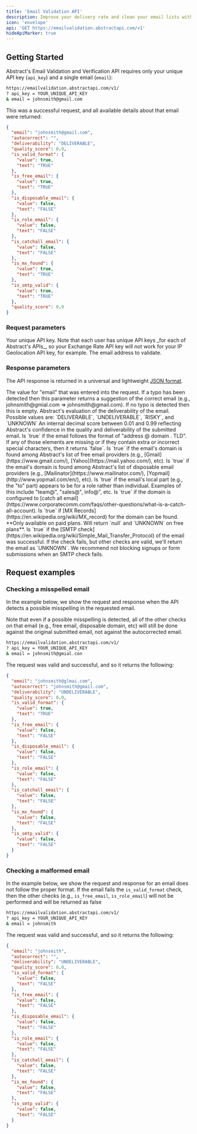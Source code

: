 ```yaml
---
title: 'Email Validation API'
description: Improve your delivery rate and clean your email lists with Abstract's industry-leading email verification API
icon: 'envelope'
api: 'GET https://emailvalidation.abstractapi.com/v1'
hideApiMarker: true
---
```


## Getting Started

Abstract's Email Validation and Verification API requires only your unique API key (`api_key`) and a single email (`email`):

```bash
https://emailvalidation.abstractapi.com/v1/
? api_key = YOUR_UNIQUE_API_KEY
& email = johnsmith@gmail.com
```

This was a successful request, and all available details about that email were returned:

<ResponseExample>

```json
{
  "email": "johnsmith@gmail.com",
  "autocorrect": "",
  "deliverability": "DELIVERABLE",
  "quality_score": 0.9,
  "is_valid_format": {
    "value": true,
    "text": "TRUE"
  },
  "is_free_email": {
    "value": true,
    "text": "TRUE"
  },
  "is_disposable_email": {
    "value": false,
    "text": "FALSE"
  },
  "is_role_email": {
    "value": false,
    "text": "FALSE"
  },
  "is_catchall_email": {
    "value": false,
    "text": "FALSE"
  },
  "is_mx_found": {
    "value": true,
    "text": "TRUE"
  },
  "is_smtp_valid": {
    "value": true,
    "text": "TRUE"
  },
  "quality_score": 0.9
}
```

</ResponseExample>

### Request parameters

<ParamField query="api_key" type="string" required>
  Your unique API key. Note that each user has unique API keys _for each of
  Abstract's APIs_, so your Exchange Rate API key will not work for your IP
  Geolocation API key, for example.
</ParamField>

<ParamField query="email" type="String" required>
  The email address to validate.
</ParamField>

### Response parameters

The API response is returned in a universal and lightweight [JSON format](https://www.json.org/json-en.html).

<ResponseField name="email" type="String">
  The value for "email" that was entered into the request.
</ResponseField>

<ResponseField name="auto_correct" type="String">
  If a typo has been detected then this parameter returns a suggestion of the
  correct email (e.g., johnsmith@gmial.com => johnsmith@gmail.com). If no typo
  is detected then this is empty.
</ResponseField>

<ResponseField name="deliverability" type="String">
  Abstract's evaluation of the deliverability of the email. Possible values are:
  `DELIVERABLE`, `UNDELIVERABLE`, `RISKY`, and `UNKNOWN`
</ResponseField>

<ResponseField name="quality_score" type="Number">
  An internal decimal score between 0.01 and 0.99 reflecting Abstract's
  confidence in the quality and deliverability of the submitted email.
</ResponseField>

<ResponseField name="is_valid_format" type="Boolean">
  Is `true` if the email follows the format of "address @ domain . TLD". If any
  of those elements are missing or if they contain extra or incorrect special
  characters, then it returns `false`.
</ResponseField>

<ResponseField name="is_free_email" type="Boolean">
  Is `true` if the email's domain is found among Abstract's list of free email
  providers (e.g., [Gmail](https://www.gmail.com/),
  [Yahoo](https://mail.yahoo.com/), etc).
</ResponseField>

<ResponseField name="is_disposable_email" type="Boolean">
  Is `true` if the email's domain is found among Abstract's list of disposable
  email providers (e.g., [Mailinator](https://www.mailinator.com/),
  [Yopmail](http://www.yopmail.com/en/), etc).
</ResponseField>

<ResponseField name="is_role_email" type="Boolean">
  Is `true` if the email's local part (e.g., the "to" part) appears to be for a
  role rather than individual. Examples of this include "team@", "sales@",
  info@", etc.
</ResponseField>

<ResponseField name="is_catchall_email" type="Boolean">
  Is `true` if the domain is configured to [catch all
  email](https://www.corporatecomm.com/faqs/other-questions/what-is-a-catch-all-account).
</ResponseField>

<ResponseField name="is_mx_found" type="Boolean">
  Is `true` if [MX Records](https://en.wikipedia.org/wiki/MX_record) for the
  domain can be found. **Only available on paid plans. Will return `null` and
  `UNKNOWN` on free plans**.
</ResponseField>

<ResponseField name="is_smtp_valid" type="Boolean">
  Is `true` if the [SMTP
  check](https://en.wikipedia.org/wiki/Simple_Mail_Transfer_Protocol) of the
  email was successful. If the check fails, but other checks are valid, we'll
  return the email as `UNKNOWN`. We recommend not blocking signups or form
  submissions when an SMTP check fails.
</ResponseField>

## Request examples

### Checking a misspelled email

In the example below, we show the request and response when the API detects a possible misspelling in the requested email.

Note that even if a possible misspelling is detected, all of the other checks on that email (e.g., free email, disposable domain, etc) will still be done against the original submitted email, not against the autocorrected email.

```bash
https://emailvalidation.abstractapi.com/v1/
? api_key = YOUR_UNIQUE_API_KEY
& email = johnsmith@gmial.con
```

The request was valid and successful, and so it returns the following:

```json
{
  "email": "johnsmith@glmai.com",
  "autocorrect": "johnsmith@gmail.com",
  "deliverability": "UNDELIVERABLE",
  "quality_score": 0.0,
  "is_valid_format": {
    "value": true,
    "text": "TRUE"
  },
  "is_free_email": {
    "value": false,
    "text": "FALSE"
  },
  "is_disposable_email": {
    "value": false,
    "text": "FALSE"
  },
  "is_role_email": {
    "value": false,
    "text": "FALSE"
  },
  "is_catchall_email": {
    "value": false,
    "text": "FALSE"
  },
  "is_mx_found": {
    "value": false,
    "text": "FALSE"
  },
  "is_smtp_valid": {
    "value": false,
    "text": "FALSE"
  }
}
```

### Checking a malformed email

In the example below, we show the request and response for an email does not follow the proper format. If the email fails the `is_valid_format` check, then the other checks (e.g., `is_free_email`, `is_role_email`) will not be performed and will be returned as false

```bash
https://emailvalidation.abstractapi.com/v1/
? api_key = YOUR_UNIQUE_API_KEY
& email = johnsmith
```

The request was valid and successful, and so it returns the following:

```json
{
  "email": "johnsmith",
  "autocorrect": "",
  "deliverability": "UNDELIVERABLE",
  "quality_score": 0.0,
  "is_valid_format": {
    "value": false,
    "text": "FALSE"
  },
  "is_free_email": {
    "value": false,
    "text": "FALSE"
  },
  "is_disposable_email": {
    "value": false,
    "text": "FALSE"
  },
  "is_role_email": {
    "value": false,
    "text": "FALSE"
  },
  "is_catchall_email": {
    "value": false,
    "text": "FALSE"
  },
  "is_mx_found": {
    "value": false,
    "text": "FALSE"
  },
  "is_smtp_valid": {
    "value": false,
    "text": "FALSE"
  }
}
```
